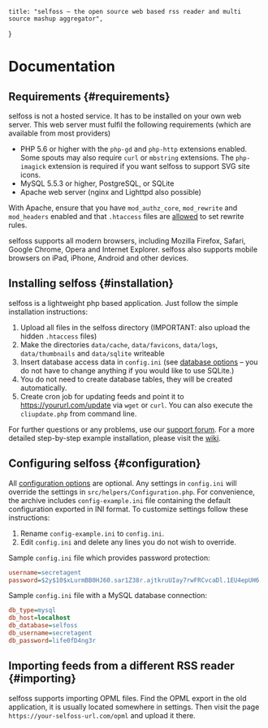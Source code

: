 
    title: "selfoss – the open source web based rss reader and multi source mashup aggregator",
}


# Documentation

## Requirements {#requirements}
<DocSection>

selfoss is not a hosted service. It has to be installed on your own web server. This web server must fulfil the following requirements (which are available from most providers)

* PHP 5.6 or higher with the `php-gd` and `php-http` extensions enabled. Some spouts may also require `curl` or `mbstring` extensions. The `php-imagick` extension is required if you want selfoss to support SVG site icons.
* MySQL 5.5.3 or higher, PostgreSQL, or SQLite
* Apache web server (nginx and Lighttpd also possible)

With Apache, ensure that you have `mod_authz_core`, `mod_rewrite` and `mod_headers` enabled and that `.htaccess` files are [allowed](http://httpd.apache.org/docs/current/mod/core.html#allowoverride) to set rewrite rules.

selfoss supports all modern browsers, including Mozilla Firefox, Safari, Google Chrome, Opera and Internet Explorer. selfoss also supports mobile browsers on iPad, iPhone, Android and other devices.
</DocSection>

## Installing selfoss {#installation}
<DocSection>

selfoss is a lightweight php based application. Just follow the simple installation instructions:

1. Upload all files in the selfoss directory (IMPORTANT: also upload the hidden `.htaccess` files)
2. Make the directories `data/cache`, `data/favicons`, `data/logs`, `data/thumbnails` and `data/sqlite` writeable
3. Insert database access data in `config.ini` (see [database options](@/docs/administration/options.md#db-type) – you do not have to change anything if you would like to use SQLite.)
4. You do not need to create database tables, they will be created automatically.
5. Create cron job for updating feeds and point it to https://yoururl.com/update via `wget` or `curl`. You can also execute the `cliupdate.php` from command line.

For further questions or any problems, use our [support forum](forum). For a more detailed step-by-step example installation, please visit the [wiki](https://github.com/fossar/selfoss/wiki/).
</DocSection>

## Configuring selfoss {#configuration}
<DocSection>

All [configuration options](@/docs/administration/options.md) are optional. Any settings in `config.ini` will override the settings in `src/helpers/Configuration.php`. For convenience, the archive includes `config-example.ini` file containing the default configuration exported in INI format. To customize settings follow these instructions:

1. Rename `config-example.ini` to `config.ini`.
2. Edit `config.ini` and delete any lines you do not wish to override.

Sample `config.ini` file which provides password protection:

```ini
username=secretagent
password=$2y$10$xLurmBB0HJ60.sar1Z38r.ajtkruUIay7rwFRCvcaDl.1EU4epUH6
```

Sample `config.ini` file with a MySQL database connection:

```ini
db_type=mysql
db_host=localhost
db_database=selfoss
db_username=secretagent
db_password=life0fD4ng3r
```
</DocSection>

## Importing feeds from a different RSS reader {#importing}
<DocSection>

selfoss supports importing OPML files. Find the OPML export in the old application, it is usually located somewhere in settings.
Then visit the page `https://your-selfoss-url.com/opml` and upload it there.
</DocSection>
